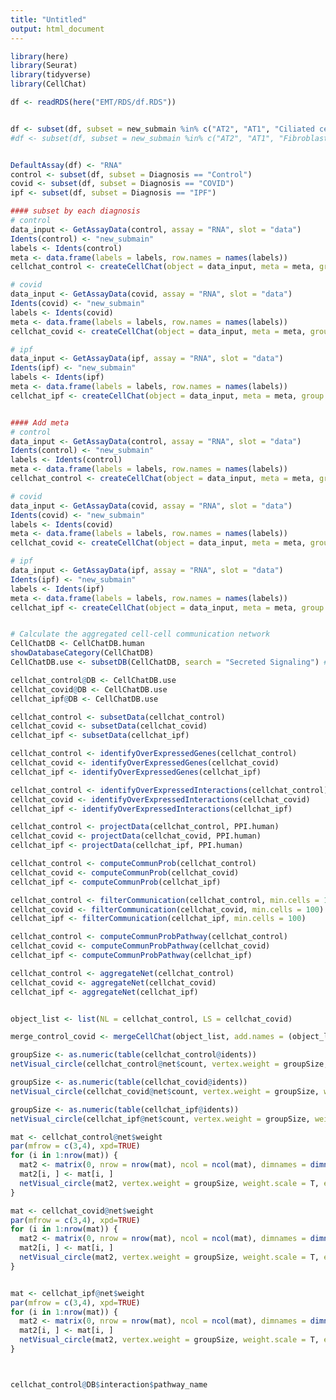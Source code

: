 ```yaml
---
title: "Untitled"
output: html_document
---
```




```r
library(here)
library(Seurat)
library(tidyverse)
library(CellChat)

df <- readRDS(here("EMT/RDS/df.RDS"))


df <- subset(df, subset = new_submain %in% c("AT2", "AT1", "Ciliated cells", "AT1", "Fibroblasts", "Basal cells", "Gobelt cells", "Mast cells", "Smooth Muscle cells"))
#df <- subset(df, subset = new_submain %in% c("AT2", "AT1", "Fibroblasts"))


DefaultAssay(df) <- "RNA"
control <- subset(df, subset = Diagnosis == "Control")
covid <- subset(df, subset = Diagnosis == "COVID")
ipf <- subset(df, subset = Diagnosis == "IPF")

#### subset by each diagnosis
# control
data_input <- GetAssayData(control, assay = "RNA", slot = "data")
Idents(control) <- "new_submain"
labels <- Idents(control)
meta <- data.frame(labels = labels, row.names = names(labels))
cellchat_control <- createCellChat(object = data_input, meta = meta, group.by = "labels")

# covid
data_input <- GetAssayData(covid, assay = "RNA", slot = "data")
Idents(covid) <- "new_submain"
labels <- Idents(covid)
meta <- data.frame(labels = labels, row.names = names(labels))
cellchat_covid <- createCellChat(object = data_input, meta = meta, group.by = "labels")

# ipf
data_input <- GetAssayData(ipf, assay = "RNA", slot = "data")
Idents(ipf) <- "new_submain"
labels <- Idents(ipf)
meta <- data.frame(labels = labels, row.names = names(labels))
cellchat_ipf <- createCellChat(object = data_input, meta = meta, group.by = "labels")


#### Add meta 
# control
data_input <- GetAssayData(control, assay = "RNA", slot = "data")
Idents(control) <- "new_submain"
labels <- Idents(control)
meta <- data.frame(labels = labels, row.names = names(labels))
cellchat_control <- createCellChat(object = data_input, meta = meta, group.by = "labels")

# covid
data_input <- GetAssayData(covid, assay = "RNA", slot = "data")
Idents(covid) <- "new_submain"
labels <- Idents(covid)
meta <- data.frame(labels = labels, row.names = names(labels))
cellchat_covid <- createCellChat(object = data_input, meta = meta, group.by = "labels")

# ipf
data_input <- GetAssayData(ipf, assay = "RNA", slot = "data")
Idents(ipf) <- "new_submain"
labels <- Idents(ipf)
meta <- data.frame(labels = labels, row.names = names(labels))
cellchat_ipf <- createCellChat(object = data_input, meta = meta, group.by = "labels")


# Calculate the aggregated cell-cell communication network
CellChatDB <- CellChatDB.human
showDatabaseCategory(CellChatDB)
CellChatDB.use <- subsetDB(CellChatDB, search = "Secreted Signaling") # use Secreted Signaling

cellchat_control@DB <- CellChatDB.use
cellchat_covid@DB <- CellChatDB.use
cellchat_ipf@DB <- CellChatDB.use

cellchat_control <- subsetData(cellchat_control) 
cellchat_covid <- subsetData(cellchat_covid) 
cellchat_ipf <- subsetData(cellchat_ipf) 

cellchat_control <- identifyOverExpressedGenes(cellchat_control)
cellchat_covid <- identifyOverExpressedGenes(cellchat_covid)
cellchat_ipf <- identifyOverExpressedGenes(cellchat_ipf)

cellchat_control <- identifyOverExpressedInteractions(cellchat_control)
cellchat_covid <- identifyOverExpressedInteractions(cellchat_covid)
cellchat_ipf <- identifyOverExpressedInteractions(cellchat_ipf)

cellchat_control <- projectData(cellchat_control, PPI.human)
cellchat_covid <- projectData(cellchat_covid, PPI.human)
cellchat_ipf <- projectData(cellchat_ipf, PPI.human)

cellchat_control <- computeCommunProb(cellchat_control)
cellchat_covid <- computeCommunProb(cellchat_covid)
cellchat_ipf <- computeCommunProb(cellchat_ipf)

cellchat_control <- filterCommunication(cellchat_control, min.cells = 100)
cellchat_covid <- filterCommunication(cellchat_covid, min.cells = 100)
cellchat_ipf <- filterCommunication(cellchat_ipf, min.cells = 100)

cellchat_control <- computeCommunProbPathway(cellchat_control)
cellchat_covid <- computeCommunProbPathway(cellchat_covid)
cellchat_ipf <- computeCommunProbPathway(cellchat_ipf)

cellchat_control <- aggregateNet(cellchat_control)
cellchat_covid <- aggregateNet(cellchat_covid)
cellchat_ipf <- aggregateNet(cellchat_ipf)
```

```r
```


```r
object_list <- list(NL = cellchat_control, LS = cellchat_covid)

merge_control_covid <- mergeCellChat(object_list, add.names = (object_list))
```





```r
groupSize <- as.numeric(table(cellchat_control@idents))
netVisual_circle(cellchat_control@net$count, vertex.weight = groupSize, weight.scale = T, label.edge= F, title.name = "Control cell-cell interactions")

groupSize <- as.numeric(table(cellchat_covid@idents))
netVisual_circle(cellchat_covid@net$count, vertex.weight = groupSize, weight.scale = T, label.edge= F, title.name = "COVID-19 cell-cell interactions")

groupSize <- as.numeric(table(cellchat_ipf@idents))
netVisual_circle(cellchat_ipf@net$count, vertex.weight = groupSize, weight.scale = T, label.edge= F, title.name = "IPF cell-cell interactions")
```
```r

mat <- cellchat_control@net$weight
par(mfrow = c(3,4), xpd=TRUE)
for (i in 1:nrow(mat)) {
  mat2 <- matrix(0, nrow = nrow(mat), ncol = ncol(mat), dimnames = dimnames(mat))
  mat2[i, ] <- mat[i, ]
  netVisual_circle(mat2, vertex.weight = groupSize, weight.scale = T, edge.weight.max = max(mat), title.name = rownames(mat)[i])
}

mat <- cellchat_covid@net$weight
par(mfrow = c(3,4), xpd=TRUE)
for (i in 1:nrow(mat)) {
  mat2 <- matrix(0, nrow = nrow(mat), ncol = ncol(mat), dimnames = dimnames(mat))
  mat2[i, ] <- mat[i, ]
  netVisual_circle(mat2, vertex.weight = groupSize, weight.scale = T, edge.weight.max = max(mat), title.name = rownames(mat)[i])
}


mat <- cellchat_ipf@net$weight
par(mfrow = c(3,4), xpd=TRUE)
for (i in 1:nrow(mat)) {
  mat2 <- matrix(0, nrow = nrow(mat), ncol = ncol(mat), dimnames = dimnames(mat))
  mat2[i, ] <- mat[i, ]
  netVisual_circle(mat2, vertex.weight = groupSize, weight.scale = T, edge.weight.max = max(mat), title.name = rownames(mat)[i])
}



cellchat_control@DB$interaction$pathway_name
```







